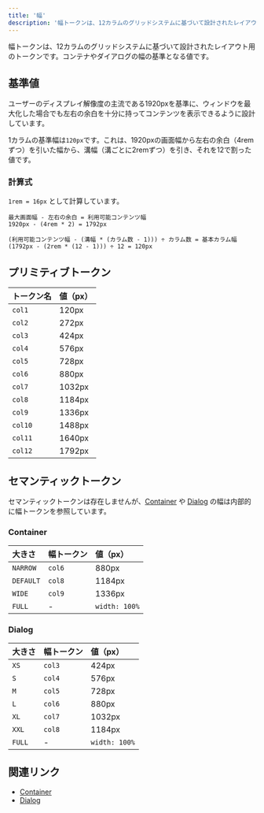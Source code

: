 ```yaml
---
title: '幅'
description: '幅トークンは、12カラムのグリッドシステムに基づいて設計されたレイアウト用のトークンです。'
---
```


幅トークンは、12カラムのグリッドシステムに基づいて設計されたレイアウト用のトークンです。コンテナやダイアログの幅の基準となる値です。

## 基準値

ユーザーのディスプレイ解像度の主流である1920pxを基準に、ウィンドウを最大化した場合でも左右の余白を十分に持ってコンテンツを表示できるように設計しています。

1カラムの基準幅は`120px`です。これは、1920pxの画面幅から左右の余白（4remずつ）を引いた幅から、溝幅（溝ごとに2remずつ）を引き、それを12で割った値です。

### 計算式

`1rem = 16px` として計算しています。

```
最大画面幅 - 左右の余白 = 利用可能コンテンツ幅
1920px - (4rem * 2) = 1792px

(利用可能コンテンツ幅 - (溝幅 * (カラム数 - 1))) ÷ カラム数 = 基本カラム幅
(1792px - (2rem * (12 - 1))) ÷ 12 = 120px
```

## プリミティブトークン

トークン名 | 値（px）
:--- | :---
`col1` | 120px
`col2` | 272px
`col3` | 424px
`col4` | 576px
`col5` | 728px
`col6` | 880px
`col7` | 1032px
`col8` | 1184px
`col9` | 1336px
`col10` | 1488px
`col11` | 1640px
`col12` | 1792px

## セマンティックトークン

セマンティックトークンは存在しませんが、[Container](/products/components/layout/container) や [Dialog](/products/components/dialog/action-dialog/#h3-2) の幅は内部的に幅トークンを参照しています。

### Container

大きさ | 幅トークン | 値（px）
:--- | :--- | :---
`NARROW` | `col6` | 880px
`DEFAULT` | `col8` | 1184px
`WIDE` | `col9` | 1336px
`FULL` | - | `width: 100%`

### Dialog

大きさ | 幅トークン | 値（px）
:--- | :--- | :---
`XS` | `col3` | 424px
`S` | `col4` | 576px
`M` | `col5` | 728px
`L` | `col6` | 880px
`XL` | `col7` | 1032px
`XXL` | `col8` | 1184px
`FULL` | - | `width: 100%`

## 関連リンク

- [Container](/products/components/layout/container)
- [Dialog](/products/components/dialog/)
